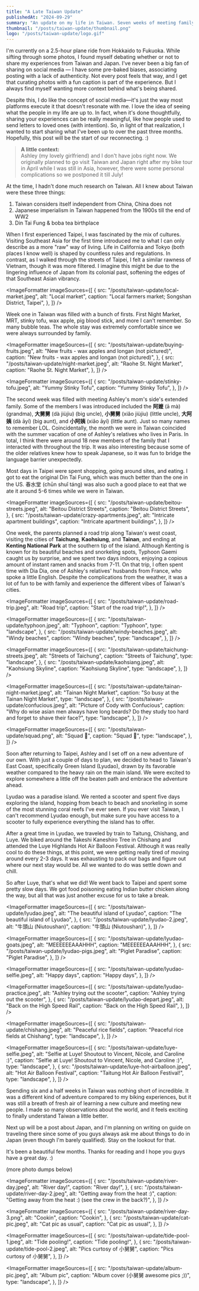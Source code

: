 ```yaml
---
title: "A Late Taiwan Update"
publishedAt: "2024-09-29"
summary: "An update on my life in Taiwan. Seven weeks of meeting family and exploring the country."
thumbnail: "/posts/taiwan-update/thumbnail.png"
logo: "/posts/taiwan-update/logo.gif"
---
```


<HeroImage
  src="/posts/taiwan-update/thumbnail.png"
  alt="Wax Apple Drawing at the Tainan Art Museum"
  caption="Wax Apple Drawing at the Tainan Art Museum"
/>

I'm currently on a 2.5-hour plane ride from Hokkaido to Fukuoka. While sifting through some photos, I found myself debating whether or not to share my experiences from Taiwan and Japan. I've never been a big fan of sharing on social media — I have some pre-baked biases, associating posting with a lack of authenticity. Not every post feels that way, and I get that curating photos with a fun caption is part of the experience. But I always find myself wanting more context behind what's being shared.

Despite this, I do like the concept of social media—it's just the way most platforms execute it that doesn't resonate with me. I love the idea of seeing what the people in my life are up to. In fact, when it's done thoughtfully, sharing your experiences can be really meaningful, like how people used to send letters to loved ones (with intention). So, in light of that realization, I wanted to start sharing what I've been up to over the past three months. Hopefully, this post will be the start of our reconnecting. :)

<BlockQuote>
  <strong>A little context:</strong>
  <br /> Ashley (my lovely girlfriend) and I don't have jobs right now. We originally
  planned to go visit Taiwan and Japan right after my bike tour in April while I
  was still in Asia, however, there were some personal complications so we postponed
  it till July!
</BlockQuote>

At the time, I hadn't done much research on Taiwan. All I knew about Taiwan were these three things:

1. Taiwan considers itself independent from China, China does not
2. Japanese imperialism in Taiwan happened from the 1900s till the end of WW2
3. Din Tai Fung & boba tea birthplace

When I first experienced Taipei, I was fascinated by the mix of cultures. Visiting Southeast Asia for the first time introduced me to what I can only describe as a more "raw" way of living. Life in California and Tokyo (both places I know well) is shaped by countless rules and regulations. In contrast, as I walked through the streets of Taipei, I felt a similar rawness of Vietnam, though it was more filtered. I imagine this might be due to the lingering influence of Japan from its colonial past, softening the edges of that Southeast Asian vibrancy.

<ImageFormatter
  imageSources={[
    {
      src: "/posts/taiwan-update/local-market.jpeg",
      alt: "Local market",
      caption: "Local farmers market; Songshan District, Taipei",
    },
  ]}
/>

Week one in Taiwan was filled with a bunch of firsts. First Night Market, MRT, stinky tofu, wax apple, pig blood stick, and more I can't remember. So many bubble teas. The whole stay was extremely comfortable since we were always surrounded by family.

<ImageFormatter
  imageSources={[
    {
      src: "/posts/taiwan-update/buying-fruits.jpeg",
      alt: "New fruits - wax apples and longan (not pictured)",
      caption: "New fruits - wax apples and longan (not pictured)",
    },
    {
      src: "/posts/taiwan-update/night-market.jpeg",
      alt: "Raohe St. Night Market",
      caption: "Raohe St. Night Market",
    },
  ]}
/>

<ImageFormatter
  imageSources={[
    {
      src: "/posts/taiwan-update/stinky-tofu.jpeg",
      alt: "Yummy Stinky Tofu",
      caption: "Yummy Stinky Tofu",
    },
  ]}
/>

The second week was filled with meeting Ashley's mom's side's extended family. Some of the members I was introduced included the **阿嬷** (ā mà) (grandma), **大舅舅** (dà jiùjiu) (big uncle), **小舅舅** (xiǎo jiùjiu) (little uncle), **大阿姨** (dà āyí) (big aunt), and **小阿姨** (xiǎo āyí) (little aunt). Just so many names to remember LOL. Coincidentally, the month we were in Taiwan coincided with the summer vacation of one of Ashley's relatives who lives in Paris. In total, I think there were around 18 new members of the family that I interacted with throughout the trip. It was also interesting because some of the older relatives knew how to speak Japanese, so it was fun to bridge the language barrier unexpectedly.

Most days in Taipei were spent shopping, going around sites, and eating. I got to eat the original Din Tai Fung, which was much better than the one in the US. 春水堂 (chūn shuǐ táng) was also such a good place to eat that we ate it around 5-6 times while we were in Taiwan.

<ImageFormatter
  imageSources={[
    {
      src: "/posts/taiwan-update/beitou-streets.jpeg",
      alt: "Beitou District Streets",
      caption: "Beitou District Streets",
    },
    {
      src: "/posts/taiwan-update/crazy-apartments.jpeg",
      alt: "Intricate apartment buildings",
      caption: "Intricate apartment buildings",
    },
  ]}
/>

One week, the parents planned a road trip along Taiwan's west coast, visiting the cities of **Taichung**, **Kaohsiung**, and **Tainan**, and ending at **Kenting National Park** at the southern tip of the island. Although Kenting is known for its beautiful beaches and snorkeling spots, Typhoon Gaemi caught us by surprise, and we spent two days indoors, enjoying a copious amount of instant ramen and snacks from 7-11. On that trip, I often spent time with Dia Dia, one of Ashley's relatives' husbands from France, who spoke a little English. Despite the complications from the weather, it was a lot of fun to be with family and experience the different vibes of Taiwan's cities.

<ImageFormatter
  imageSources={[
    {
      src: "/posts/taiwan-update/road-trip.jpeg",
      alt: "Road trip",
      caption: "Start of the road trip!",
    },
  ]}
/>

<ImageFormatter
  imageSources={[
    {
      src: "/posts/taiwan-update/typhoon.jpeg",
      alt: "Typhoon",
      caption: "Typhoon",
      type: "landscape",
    },
    {
      src: "/posts/taiwan-update/windy-beaches.jpeg",
      alt: "Windy beaches",
      caption: "Windy beaches",
      type: "landscape",
    },
  ]}
/>

<ImageFormatter
  imageSources={[
    {
      src: "/posts/taiwan-update/taichung-streets.jpeg",
      alt: "Streets of Taichung",
      caption: "Streets of Taichung",
      type: "landscape",
    },
    {
      src: "/posts/taiwan-update/kaohsiang.jpeg",
      alt: "Kaohsiung Skyline",
      caption: "Kaohsiung Skyline",
      type: "landscape",
    },
  ]}
/>

<ImageFormatter
  imageSources={[
    {
      src: "/posts/taiwan-update/tainan-night-market.jpeg",
      alt: "Tainan Night Market",
      caption: "So busy at the Tainan Night Market",
      type: "landscape",
    },
    {
      src: "/posts/taiwan-update/confucious.jpeg",
      alt: "Picture of Cody with Confucious",
      caption:
        "Why do wise asian men always have long beards? Do they study too hard and forget to shave their face?",
      type: "landscape",
    },
  ]}
/>

<ImageFormatter
  imageSources={[
    {
      src: "/posts/taiwan-update/squad.png",
      alt: "Squad 👥",
      caption: "Squad 👥",
      type: "landscape",
    },
  ]}
/>

Soon after returning to Taipei, Ashley and I set off on a new adventure of our own. With just a couple of days to plan, we decided to head to Taiwan's East Coast, specifically Green Island (Lyudao), drawn by its favorable weather compared to the heavy rain on the main island. We were excited to explore somewhere a little off the beaten path and embrace the adventure ahead.

Lyudao was a paradise island. We rented a scooter and spent five days exploring the island, hopping from beach to beach and snorkeling in some of the most stunning coral reefs I've ever seen. If you ever visit Taiwan, I can't recommend Lyudao enough, but make sure you have access to a scooter to fully experience everything the island has to offer.

After a great time in Lyudao, we traveled by train to Taitung, Chishang, and Luye. We biked around the Takeshi Kaneshiro Tree in Chishang and attended the Luye Highlands Hot Air Balloon Festival. Although it was really cool to do these things, at this point, we were getting really tired of moving around every 2-3 days. It was exhausting to pack our bags and figure out where our next stay would be. All we wanted to do was settle down and chill.

So after Luye, that's what we did! We went back to Taipei and spent some pretty slow days. We got food poisoning eating Indian butter chicken along the way, but all that was just another excuse for us to take a break.

<ImageFormatter
  imageSources={[
    {
      src: "/posts/taiwan-update/lyudao.jpeg",
      alt: "The beautiful island of Lyudao",
      caption: "The beautiful island of Lyudao",
    },
    {
      src: "/posts/taiwan-update/lyudao-2.jpeg",
      alt: "牛頭山 (Niutoushan)",
      caption: "牛頭山 (Niutoushan)",
    },
  ]}
/>

<ImageFormatter
  imageSources={[
    {
      src: "/posts/taiwan-update/lyudao-goats.jpeg",
      alt: "MEEEEEEAAAHHH",
      caption: "MEEEEEEAAAHHH",
    },
    {
      src: "/posts/taiwan-update/lyudao-pigs.jpeg",
      alt: "Piglet Paradise",
      caption: "Piglet Paradise",
    },
  ]}
/>

<ImageFormatter
  imageSources={[
    {
      src: "/posts/taiwan-update/lyudao-selfie.jpeg",
      alt: "Happy days",
      caption: "Happy days",
    },
  ]}
/>

<ImageFormatter
  imageSources={[
    {
      src: "/posts/taiwan-update/lyudao-practice.jpeg",
      alt: "Ashley trying out the scooter",
      caption: "Ashley trying out the scooter",
    },
    {
      src: "/posts/taiwan-update/lyudao-depart.jpeg",
      alt: "Back on the High Speed Rail",
      caption: "Back on the High Speed Rail",
    },
  ]}
/>

<ImageFormatter
  imageSources={[
    {
      src: "/posts/taiwan-update/chishang.jpeg",
      alt: "Peaceful rice fields",
      caption: "Peaceful rice fields at Chishang",
      type: "landscape",
    },
  ]}
/>

<ImageFormatter
  imageSources={[
    {
      src: "/posts/taiwan-update/luye-selfie.jpeg",
      alt: "Selfie at Luye! Shoutout to Vincent, Nicole, and Caroline :)",
      caption: "Selfie at Luye! Shoutout to Vincent, Nicole, and Caroline :)",
      type: "landscape",
    },
    {
      src: "/posts/taiwan-update/luye-hot-airballoon.jpeg",
      alt: "Hot Air Balloon Festival",
      caption: "Taitung Hot Air Balloon Festival!",
      type: "landscape",
    },
  ]}
/>

Spending six and a half weeks in Taiwan was nothing short of incredible. It was a different kind of adventure compared to my biking experiences, but it was still a breath of fresh air of learning a new culture and meeting new people. I made so many observations about the world, and it feels exciting to finally understand Taiwan a little better.

Next up will be a post about Japan, and I'm planning on writing on guide on traveling there since some of you guys always ask me about things to do in Japan (even though I'm barely qualified). Stay on the lookout for that.

It's been a beautiful few months. Thanks for reading and I hope you guys have a great day. :)

(more photo dumps below)

<ImageFormatter
  imageSources={[
    {
      src: "/posts/taiwan-update/river-day.jpeg",
      alt: "River day!",
      caption: "River day!",
    },
    {
      src: "/posts/taiwan-update/river-day-2.jpeg",
      alt: "Getting away from the heat :)",
      caption: "Getting away from the heat :) (see the crew in the back?)",
    },
  ]}
/>

<ImageFormatter
  imageSources={[
    {
      src: "/posts/taiwan-update/river-day-3.png",
      alt: "Cookin",
      caption: "Cookin",
    },
    {
      src: "/posts/taiwan-update/cat-pic.jpeg",
      alt: "Cat pic as usual",
      caption: "Cat pic as usual",
    },
  ]}
/>

<ImageFormatter
  imageSources={[
    {
      src: "/posts/taiwan-update/tide-pool-1.jpeg",
      alt: "Tide pooling!",
      caption: "Tide pooling!",
    },
    {
      src: "/posts/taiwan-update/tide-pool-2.jpeg",
      alt: "Pics curtosy of 小舅舅",
      caption: "Pics curtosy of 小舅舅",
    },
  ]}
/>

<ImageFormatter
  imageSources={[
    {
      src: "/posts/taiwan-update/album-pic.jpeg",
      alt: "Album pic",
      caption: "Album cover (小舅舅 awesome pics ;))",
      type: "landscape",
    },
  ]}
/>
